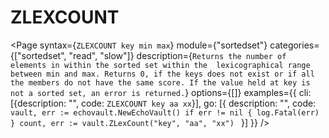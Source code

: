 # ZLEXCOUNT

<Page
  syntax={`ZLEXCOUNT key min max`}
  module={"sortedset"}
  categories={["sortedset", "read", "slow"]}
  description={`Returns the number of elements in within the sorted set within the 
lexicographical range between min and max. Returns 0, if the keys does not exist or if all the members do not have
the same score. If the value held at key is not a sorted set, an error is returned.`}
  options={[]}
  examples={{
    cli: [{description: "", code: `ZLEXCOUNT key aa xx`}],
    go: [{
      description: "",
      code: `vault, err := echovault.NewEchoVault()
if err != nil {
  log.Fatal(err)
}
count, err := vault.ZLexCount("key", "aa", "xx")
`
    }]
  }}
/>
